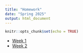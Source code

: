 ```yaml
---
title: "Homework"
date: "Spring 2025"
output: html_document
---
```


```r
knitr::opts_chunk$set(echo = TRUE)
```

- [Week 1](HW01-default-text.pdf)
- [Week 2](about.html)
